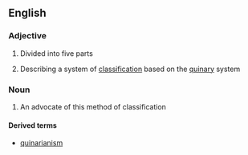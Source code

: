 ==English==

===Adjective===
{{wikipedia|Quinarian system}}
{{en-adj|-}}

# Divided into five parts
# {{lb|en|taxonomy}} Describing a system of [[classification]] based on the [[quinary]] system

===Noun===
{{en-noun}}

# An advocate of this method of classification

====Derived terms====
* [[quinarianism]]